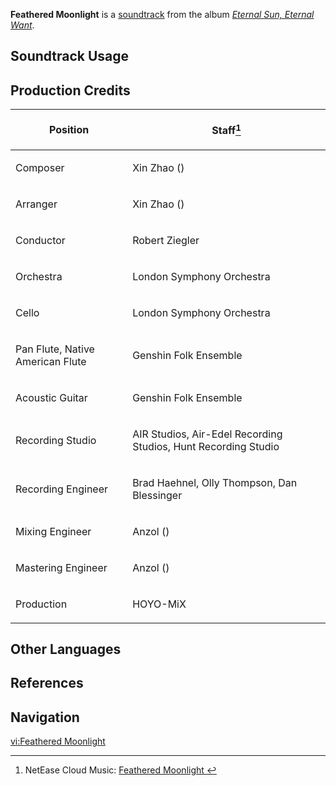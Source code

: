 {{Stub}}
{{Soundtrack Infobox
|image          = Eternal Sun, Eternal Want.png
|album          = Eternal Sun, Eternal Want
|disc           = 1
|number         = 27
|featured       = 
|featured2      = 
|featured3      = 
|featured_disc  = 
|featured_disc2 = 
|featured_disc3 = 
|youtube_id     = V3aurgnqKIY
|spotify_id     = 0jUquah7dNQCLX6rXdaHvD
|previous       = Idle Hours
|next           = Fading Dawn
}}
'''Feathered Moonlight''' is a [[soundtrack]] from the album ''[[Eternal Sun, Eternal Want]]''.

==Soundtrack Usage==
{{Soundtrack Usage
|location          = "Flower-Feather Clan"//night
|quest             = Tracks Through the Wilderness
|domain            = 
|eventgameplay     = 
|special_displayed = 
|special           = 
|teapot            = 
|mediaoriginal     =
}}
<!--
==Other Arrangements==
{{Files by Category Gallery|Media Using an Unreleased Arrangement of {{subst:#titleparts:{{subst:PAGENAME}}}} Soundtrack}}
-->

==Production Credits==
{| class="wikitable"
! Position
! Staff<ref>NetEase Cloud Music: [https://music.163.com/#/song?id=2657687372 Feathered Moonlight {{zh|泛羽流月}}]</ref>
|-
! Composer
| Xin Zhao ({{zh|赵鑫}})
|-
! Arranger
| Xin Zhao ({{zh|赵鑫}})
|-
! Conductor
| Robert Ziegler
|-
! Orchestra
| London Symphony Orchestra
|-
! Cello
| London Symphony Orchestra
|-
! Pan Flute, Native American Flute
| Genshin Folk Ensemble
|-
! Acoustic Guitar
| Genshin Folk Ensemble
|-
! Recording Studio
| AIR Studios, Air-Edel Recording Studios, Hunt Recording Studio
|-
! Recording Engineer
| Brad Haehnel, Olly Thompson, Dan Blessinger
|-
! Mixing Engineer
| Anzol ({{zh|鸦雀有声}})
|-
! Mastering Engineer
| Anzol ({{zh|鸦雀有声}})
|-
! Production
| HOYO-MiX
|}
<!--
==Gallery==
<gallery>
</gallery>
-->

==Other Languages==
{{Other Languages
|en       = Feathered Moonlight
|zhs      = 泛羽流月
|zhs_rm   = 
|zht      = 
|zht_rm   = 
|zh_tl    = 
|ja       = 
|ja_rm    = 
|ja_tl    = 
}}

==References==
{{Reflist}}

==Navigation==
{{Soundtrack Navbox|Eternal Sun, Eternal Want}}

[[vi:Feathered Moonlight]]